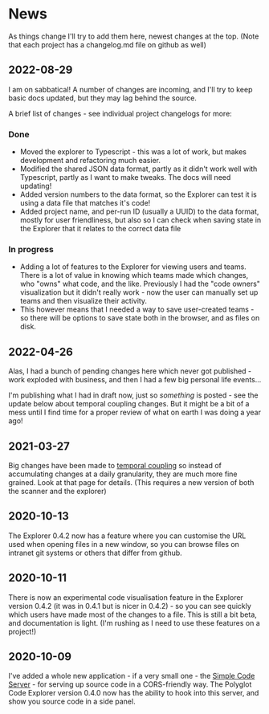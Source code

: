 # News

As things change I'll try to add them here, newest changes at the top. (Note that each project has a changelog.md file on github as well)

## 2022-08-29

I am on sabbatical!  A number of changes are incoming, and I'll try to keep basic docs updated, but they may lag behind the source.

A brief list of changes - see individual project changelogs for more:

### Done

* Moved the explorer to Typescript - this was a lot of work, but makes development and refactoring much easier.
* Modified the shared JSON data format, partly as it didn't work well with Typescript, partly as I want to make tweaks.  The docs will need updating!
* Added version numbers to the data format, so the Explorer can test it is using a data file that matches it's code!
* Added project name, and per-run ID (usually a UUID) to the data format, mostly for user friendliness, but also so I can check when saving state in the Explorer that it relates to the correct data file

### In progress

* Adding a lot of features to the Explorer for viewing users and teams.  There is a lot of value in knowing which teams made which changes, who "owns" what code, and the like.  Previously I had the "code owners" visualization but it didn't really work - now the user can manually set up teams and then visualize their activity.
* This however means that I needed a way to save user-created teams - so there will be options to save state both in the browser, and as files on disk.

## 2022-04-26

Alas, I had a bunch of pending changes here which never got published - work exploded with business, and then I had a few big personal life events...

I'm publishing what I had in draft now, just so _something_ is posted - see the update below about temporal coupling changes.  But it might be a bit of a mess until I find time for a proper review of what on earth I was doing a year ago!

## 2021-03-27

Big changes have been made to [temporal coupling](metrics/temporal-coupling) so instead of accumulating changes at a daily granularity, they are much more fine grained.  Look at that page for details.  (This requires a new version of both the scanner and the explorer)

## 2020-10-13

The Explorer 0.4.2 now has a feature where you can customise the URL used when opening files in a new window, so you can browse files on intranet git systems or others that differ from github.

## 2020-10-11

There is now an experimental code visualisation feature in the Explorer version 0.4.2 (it was in 0.4.1 but is nicer in 0.4.2) - so you can see quickly which users have made most of the changes to a file.  This is still a bit beta, and documentation is light.  (I'm rushing as I need to use these features on a project!)

## 2020-10-09

I've added a whole new application - if a very small one - the [Simple Code Server](tools/simple-code-server) - for serving up source code in a CORS-friendly way.  The Polyglot Code Explorer version 0.4.0 now has the ability to hook into this server, and show you source code in a side panel.